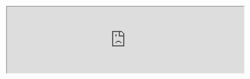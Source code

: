 <Section dark={true}>

<SocialIcons />

<FeaturedVideo />

<Teaser 
  title="The AI that solved IMO Geometry Problems" 
  link="https://www.patreon.com/posts/136257375"
/>

</Section>

<Section id="lessons" dark={true}>

<LessonGallery show="topic"/>

</Section>

<Section width="narrow">

<SupportPitch />

</Section>

<Section>

<iframe src="https://3blue1brown.substack.com/embed" width="640" height="180" />

</Section>
